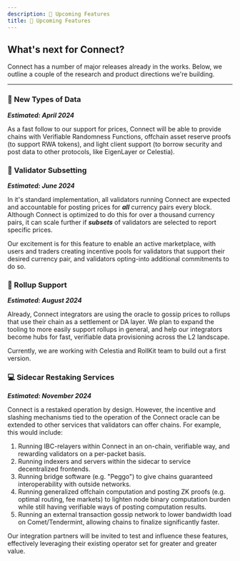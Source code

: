 ```yaml
---
description: 🤫 Upcoming Features
title: 🤫 Upcoming Features
---
```


## What's next for Connect?

Connect has a number of major releases already in the works. Below, we outline a couple of the research and product directions we're building.

<hr class="dotted" />

### 🔀 New Types of Data

**_Estimated: April 2024_**

As a fast follow to our support for prices, Connect will be able to provide chains with Verifiable Randomness Functions, offchain asset reserve proofs (to support RWA tokens), and light client support (to borrow security and post data to other protocols, like EigenLayer or Celestia).

### 🤝 Validator Subsetting

**_Estimated: June 2024_**

In it's standard implementation, all validators running Connect are expected and accountable for posting prices for **_all_** currency pairs every block. Although Connect is optimized to do this for over a thousand currency pairs, it can scale further if **_subsets_** of validators are selected to report specific prices.

Our excitement is for this feature to enable an active marketplace, with users and traders creating incentive pools for validators that support their desired currency pair, and validators opting-into additional commitments to do so.

### 🌈 Rollup Support

**_Estimated: August 2024_**

Already, Connect integrators are using the oracle to gossip prices to rollups that use their chain as a settlement or DA layer. We plan to expand the tooling to more easily support rollups in general, and help our integrators become hubs for fast, verifiable data provisioning across the L2 landscape.

Currently, we are working with Celestia and RollKit team to build out a first version.

### 💻 Sidecar Restaking Services

**_Estimated: November 2024_**

Connect is a restaked operation by design. However, the incentive and slashing mechanisms tied to the operation of the Connect oracle can be extended to other services that validators can offer chains. For example, this would include:

1. Running IBC-relayers within Connect in an on-chain, verifiable way, and rewarding validators on a per-packet basis.
2. Running indexers and servers within the sidecar to service decentralized frontends.
3. Running bridge software (e.g. "Peggo") to give chains guaranteed interoperability with outside networks.
4. Running generalized offchain computation and posting ZK proofs (e.g. optimal routing, fee markets) to lighten node binary computation burden while still having verifiable ways of posting computation results.
5. Running an external transaction gossip network to lower bandwidth load on Comet/Tendermint, allowing chains to finalize significantly faster.

Our integration partners will be invited to test and influence these features, effectively leveraging their existing operator set for greater and greater value.
